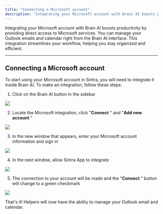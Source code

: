 ```yaml
---
title: "Connecting a Microsoft account"
description: "Integrating your Microsoft account with Brain AI boosts productivity by providing direct access to Microsoft services. You can manage your Outlook emails and..."
---
```


Integrating your Microsoft account with Brain AI boosts productivity by providing direct access to Microsoft services. You can manage your Outlook emails and calendar right from the Brain AI interface. This integration streamlines your workflow, helping you stay organized and efficient.

* * *

## Connecting a Microsoft account

To start using your Microsoft account in Sintra, you will need to integrate it inside Brain AI. To make an integration, follow these steps:

  1. Click on the Brain AI button in the sidebar

![](https://downloads.intercomcdn.com/i/o/s36tbegb/1380682150/acaa4894e534e9da7600b3fc3cfe/AD_4nXf5cOoKB1QcmxzBIpwXvljnXza60HkDspcjPdpnZox88-fm9NySs2Nh-A6ZgnkqwuQ0w_A7No-UiRSRJ7Sndy0aT7IGSJ9xLE2qMVP8VmG3czQ9CkYNVwwm2Lcu5gv5slP53qbTYw?expires=1754573400&signature=72fa0725a59b74728e43a477978f52350e88e70b6b7f0fc08a806a29d27acae4&req=dSMvFs92n4BaWfMW1HO4zVq39OnoXv7LqyfjFF3FvNLT9toHihSD%2BgK7b4Jo%0AE8Mm%0A)

  2. Locate the Microsoft integration, click "**Connect** " and "**Add new account** "

![](https://downloads.intercomcdn.com/i/o/s36tbegb/1380682755/6da4e755ba64093f7ecef1545057/image.png?expires=1754573400&signature=801601cbaad20b912079108d7a13794640c95c1a8eedf567810113053fe6e2b4&req=dSMvFs92n4ZaXPMW1HO4zVFJLcDELw0loyIlGfsb0BhzJY%2BKk4RA0SzBAgwu%0A%2BnF8%0A)

  3. In the new window that appears, enter your Microsoft account information and sign in

![](https://downloads.intercomcdn.com/i/o/s36tbegb/1380682965/ae4cbd89cf22d0145e6a72174eff/AD_4nXcE97XHd1hcO7vZ14iD2TiEvSsQW8yzyKaLe6C7aoYdemx69nsGkO758Q7DUVuwyaD5H8IdQWh0JZ5ulBuWoZL4_u6BFmCnvtQmVWJR0JtFf_7EtN4UDOQDL5bec2gDt61xv3x49w?expires=1754573400&signature=7c8d6d6c83ee8e142be23930a1b491638824ce6376efb9e8fe2c471be95422ed&req=dSMvFs92n4hZXPMW1HO4zTRQjB%2FcD0i4I1ZaTs30bj3TNF%2FTKHImukJFHhpO%0AHTcS%0A)

  4. In the next window, allow Sintra App to integrate

![](https://downloads.intercomcdn.com/i/o/s36tbegb/1380683115/5a805c3f8b3540114324f126fca3/AD_4nXeZx9MTwSvy4iNIVFsjrkc6KbwDs9kCvgRIWysh-5LyyKqyXfZd3kzTE4qsaLzZH7Y5e9BSg9MNvjoBH3-5hWNPp6yjRhbBHBX0EIkNO8AI_LguI7jW5deSW5F16IrcDf6gSLY6Wg?expires=1754573400&signature=056cfb237061e2d6930c142fe64c766b83f89d7925836b39fdff5fb67ae00f8d&req=dSMvFs92noBeXPMW1HO4zbQ7hFHaYfJPx%2FUrz1pQSp1dUQSTrVUvVtPsOv2T%0AbsWY%0A)

  5. The connection to your account will be made and the "**Connect** " button will change to a green checkmark

![](https://downloads.intercomcdn.com/i/o/s36tbegb/1380683185/7ab217984dac2e8aca24ba7569fa/AD_4nXdQRUoy6T7JZSp20Bjb6q8-cQOSxpOlTDnTkdTXylfzyBqVN64Z7IdJ-Nk3NwLUfmSM2Tda1l_7t6syLa6trteNpqp0giIrLT3rDv3kVP8BH19doXPubQdczO8gkCuBGXWdtChv3w?expires=1754573400&signature=95367337ba1ee00a371a0db5a5d8e141904226d2fb4e7f7b8a7787637ea914f6&req=dSMvFs92noBXXPMW1HO4zT7MeX7SWOVwL7m7fjyBdPSuxWHsViPX0woGo75x%0AmHlw%0A)




That's it! Helpers will now have the ability to manage your Outlook email and calendar.